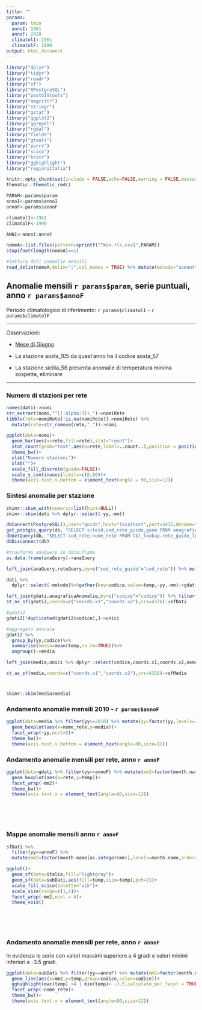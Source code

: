 ```yaml
---
title: ""
params:
  param: tmin
  annoI: 1961
  annoF: 2020
  climatolI: 1961
  climatolF: 1990
output: html_document
---
```


```r
library("dplyr")
library("tidyr")
library("readr")
library("sf")
library("RPostgreSQL")
library("postGIStools")
library("magrittr")
library("stringr")
library("gstat")
library("ggplot2")
library("ggrepel")
library("rgdal")
library("fields")
library("gtools")
library("purrr")
library("scico")
library("knitr")
library("gghighlight")
library("regioniItalia")

knitr::opts_chunk$set(include = FALSE,echo=FALSE,warning = FALSE,message = FALSE,fig.width = 8,fig.asp=0.8)
thematic::thematic_rmd()

PARAM<-params$param
annoI<-params$annoI
annoF<-params$annoF

climatolI<-1961
climatolF<-1990

ANNI<-annoI:annoF

nomeA<-list.files(pattern=sprintf("Tmin.+\\.csv$",PARAM))
stopifnot(length(nomeA)==1)

#lettura dati anomalie mensili
read_delim(nomeA,delim=";",col_names = TRUE) %>% mutate(metodo="acmant")->dati
```

## Anomalie mensili `r params$param`, serie puntuali, anno `r params$annoF`   

Periodo climatologico di riferimento: `r params$climatolI` - `r params$climatolF`   

---

Osservazioni:

- [Mese di Giugno](https://www.iconaclima.it/italia/clima/clima-giugno-anomalo-dati/)  

- La stazione aosta_105 da quest'anno ha il codice aosta_57

- La stazione sicilia_56 presenta anomalie di temperatura minima sospette, eliminare 

---

### Numero di stazioni per rete

```r
names(dati)->nomi
str_extract(nomi,"^[[:alpha:]]+_")->nomiRete
tibble(rete=nomiRete[!is.na(nomiRete)]->nomiRete) %>%
  mutate(rete=str_remove(rete,"_"))->nomi

ggplot(data=nomi)+
  geom_bar(aes(x=rete,fill=rete),stat="count")+
  stat_count(geom="text",aes(x=rete,label=..count..),position = position_nudge(y=5))+
  theme_bw()+
  ylab("Numero stazioni")+
  xlab("")+
  scale_fill_discrete(guide=FALSE)+
  scale_y_continuous(limits=c(0,80))+
  theme(axis.text.x.bottom = element_text(angle = 90,size=12))
```


### Sintesi anomalie per stazione

```r
skimr::skim_with(numeric=list(hist=NULL))
skimr::skim(dati %>% dplyr::select(-yy,-mm))
```


```r
dbConnect(PostgreSQL(),user="guido",host="localhost",port=5432,dbname="scia",password="guidofioravanti")->db
get_postgis_query(db, "SELECT siteid,cod_rete_guido,geom FROM anagrafica.stazioni",geom_name = "geom")->anaQuery
dbGetQuery(db, "SELECT cod_rete,nome_rete FROM tbl_lookup.rete_guido_lp;")->reteQuery
dbDisconnect(db)

#trasformo anaQuery in data.frame
as.data.frame(anaQuery)->anaQuery

left_join(anaQuery,reteQuery,by=c("cod_rete_guido"="cod_rete")) %>% mutate(codice=paste0(nome_rete,"_",siteid))->anagraficaAnomalie

dati %>%
  dplyr::select(-metodo)%>%gather(key=codice,value=temp,-yy,-mm)->gdati
```


```r
left_join(gdati,anagraficaAnomalie,by=c("codice"="codice")) %>% filter(!is.na(temp))->gdati2
st_as_sf(gdati2,coords=c("coords.x1","coords.x2"),crs=4326)->sfDati

#gdati2
gdati2[!duplicated(gdati2$codice),]->unici

#aggregato annuale
gdati2 %>%
  group_by(yy,codice)%>%
  summarise(media=mean(temp,na.rm=TRUE))%>%
  ungroup()->media

left_join(media,unici %>% dplyr::select(codice,coords.x1,coords.x2,nome_rete))->media

st_as_sf(media,coords=c("coords.x1","coords.x2"),crs=4326)->sfMedia
```

#

```r
skimr::skim(media$media)
```

### Andamento anomalie mensili 2010 - `r params$annoF`

```r
ggplot(data=media %>% filter(yy>=2010) %>% mutate(yy=factor(yy,levels=2010:annoF,ordered=TRUE)))+
  geom_boxplot(aes(x=nome_rete,y=media))+
  facet_wrap(~yy,ncol=5)+
  theme_bw()+
  theme(axis.text.x.bottom = element_text(angle=90,size=12))
```

### Andamento anomalie mensili per rete, anno `r annoF`

```r
ggplot(data=gdati %>% filter(yy==annoF) %>% mutate(mm2=factor(month.name[as.integer(mm)],levels=month.name,ordered = TRUE)) %>% separate(codice,into=c("rete","SiteID"),sep="_"))+
  geom_boxplot(aes(x=rete,y=temp))+
  facet_wrap(~mm2)+
  theme_bw()+
  theme(axis.text.x = element_text(angle=90,size=12))
```

<br><br><br>


### Mappe anomalie mensili anno `r annoF`

```r
sfDati %>% 
  filter(yy==annoF) %>% 
  mutate(mm2=factor(month.name[as.integer(mm)],levels=month.name,ordered = TRUE))->subDati  

ggplot()+
  geom_sf(data=italia,fill="lightgray")+
  geom_sf(data=subDati,aes(fill=temp,size=temp),pch=21)+
  scale_fill_scico(palette="vik")+
  scale_size(range=c(1,4))+
  facet_wrap(~mm2,ncol = 4)+
  theme_void()
```  
  
<br><br><br>

### Andamento anomalie mensili per rete, anno `r annoF`

In evidenza le serie con valori massimi superiore a 4 gradi e valori minimi inferiori a -3.5 gradi.

```r
ggplot(data=subDati %>% filter(yy==annoF) %>% mutate(mm2=factor(month.name[as.integer(mm)],levels=month.name,ordered = TRUE)))+
  geom_line(aes(x=mm2,y=temp,group=codice,color=codice))+
  gghighlight(max(temp) >4 | min(temp)< -3.5,calculate_per_facet = TRUE,use_direct_label = TRUE)+
  facet_wrap(~nome_rete)+
  theme_bw()+
  theme(axis.text.x = element_text(angle=90,size=12))
```  

